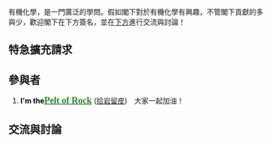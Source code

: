 有機化學，是一門廣泛的學問。假如閣下對於有機化學有興趣，不管閣下貢獻的多與少，歡迎閣下在下方簽名，並在[[Portal:有機化學/有機化學興趣小組維基人列表#參與者|下方]]進行交流與討論！

== 特急擴充請求 ==
{{主條目|Portal:有機化學/條目請求}}
== 參與者 ==
<!-- 請使用[[User:用戶名|暱稱]]或~~~
     请使用[[User:用戶名|暱称]]或~~~-->
#<span style="color:#000000"  >'''I'm the'''</span><font face="Monotype Corsiva"  size="4">[[User:Rockpelt|<span style="color: #228B22;">''' Pelt of Rock'''</span>]]</font> ([[User_talk:Rockpelt|拾岩留皮]])　大家一起加油！
== 交流與討論 ==
{{主條目|Portal talk:有机化学}}